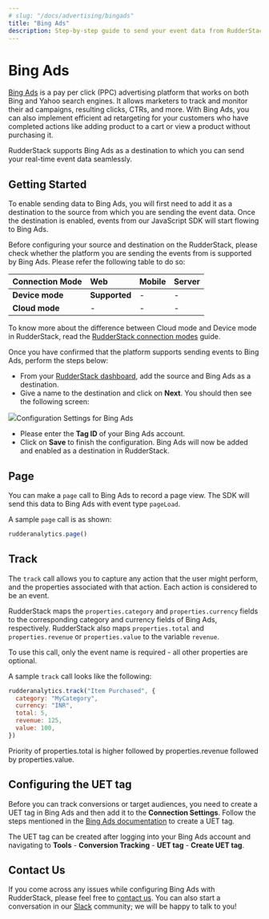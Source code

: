 ```yaml
---
# slug: "/docs/advertising/bingads"
title: "Bing Ads"
description: Step-by-step guide to send your event data from RudderStack to Bing Ads
---
```


# Bing Ads

[Bing Ads](https://ads.microsoft.com/) is a pay per click \(PPC\) advertising platform that works on both Bing and Yahoo search engines. It allows marketers to track and monitor their ad campaigns, resulting clicks, CTRs, and more. With Bing Ads, you can also implement efficient ad retargeting for your customers who have completed actions like adding product to a cart or view a product without purchasing it.

RudderStack supports Bing Ads as a destination to which you can send your real-time event data seamlessly.

## Getting Started

To enable sending data to Bing Ads, you will first need to add it as a destination to the source from which you are sending the event data. Once the destination is enabled, events from our JavaScript SDK will start flowing to Bing Ads.

Before configuring your source and destination on the RudderStack, please check whether the platform you are sending the events from is supported by Bing Ads. Please refer the following table to do so:

| **Connection Mode** | **Web**       | **Mobile** | **Server** |
| :------------------ | :------------ | :--------- | :--------- |
| **Device mode**     | **Supported** | -          | -          |
| **Cloud mode**      | -             | -          | -          |

<div class="infoBlock">

To know more about the difference between Cloud mode and Device mode in RudderStack, read the <a href="https://rudderstack.com/docs/rudderstack-cloud/rudderstack-connection-modes/">RudderStack connection modes</a> guide.

</div>

Once you have confirmed that the platform supports sending events to Bing Ads, perform the steps below:

- From your [RudderStack dashboard](https://app.rudderstack.com/), add the source and Bing Ads as a destination.
- Give a name to the destination and click on **Next**. You should then see the following screen:

<img src="../../assets/Bing_Ads.PNG" /><span class="imageTitle">Configuration Settings for Bing Ads</span>

- Please enter the **Tag ID** of your Bing Ads account.
- Click on **Save** to finish the configuration. Bing Ads will now be added and enabled as a destination in RudderStack.

## Page

You can make a `page` call to Bing Ads to record a page view. The SDK will send this data to Bing Ads with event type `pageLoad`.

A sample `page` call is as shown:

```javascript
rudderanalytics.page()
```

## Track

The `track` call allows you to capture any action that the user might perform, and the properties associated with that action. Each action is considered to be an event.

RudderStack maps the `properties.category` and `properties.currency` fields to the corresponding category and currency fields of Bing Ads, respectively. RudderStack also maps `properties.total` and `properties.revenue` or `properties.value` to the variable `revenue`.

To use this call, only the event name is required - all other properties are optional.

A sample `track` call looks like the following:

```javascript
rudderanalytics.track("Item Purchased", {
  category: "MyCategory",
  currency: "INR",
  total: 5,
  revenue: 125,
  value: 100,
})
```

<div class="infoBlock">

Priority of properties.total is higher followed by properties.revenue followed by properties.value.

</div>

## Configuring the UET tag

Before you can track conversions or target audiences, you need to create a UET tag in Bing Ads and then add it to the **Connection Settings**. Follow the steps mentioned in the [Bing Ads documentation](https://about.ads.microsoft.com/en-us/resources/training/universal-event-tracking) to create a UET tag.

The UET tag can be created after logging into your Bing Ads account and navigating to **Tools** - **Conversion Tracking** - **UET tag** - **Create UET tag**.

## Contact Us

If you come across any issues while configuring Bing Ads with RudderStack, please feel free to [contact us](mailto:docs@rudderstack.com). You can also start a conversation in our [Slack](https://rudderstack.com/join-rudderstack-slack-community) community; we will be happy to talk to you!

